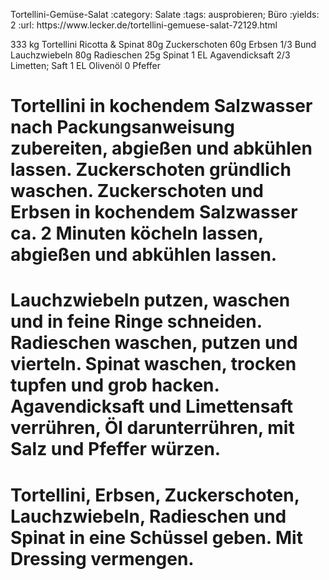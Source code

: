 Tortellini-Gemüse-Salat
:category: Salate
:tags: ausprobieren; Büro
:yields: 2
:url: https://www.lecker.de/tortellini-gemuese-salat-72129.html

333 kg Tortellini Ricotta & Spinat
80g Zuckerschoten
60g Erbsen
1/3 Bund Lauchzwiebeln
80g Radieschen
25g Spinat
1 EL Agavendicksaft
2/3 Limetten; Saft
1 EL Olivenöl
0 Pfeffer

# Tortellini in kochendem Salzwasser nach Packungsanweisung zubereiten, abgießen und abkühlen lassen. Zuckerschoten gründlich waschen. Zuckerschoten und Erbsen in kochendem Salzwasser ca. 2 Minuten köcheln lassen, abgießen und abkühlen lassen.
# Lauchzwiebeln putzen, waschen und in feine Ringe schneiden. Radieschen waschen, putzen und vierteln. Spinat waschen, trocken tupfen und grob hacken. Agavendicksaft und Limettensaft verrühren, Öl darunterrühren, mit Salz und Pfeffer würzen.
# Tortellini, Erbsen, Zuckerschoten, Lauchzwiebeln, Radieschen und Spinat in eine Schüssel geben. Mit Dressing vermengen.
